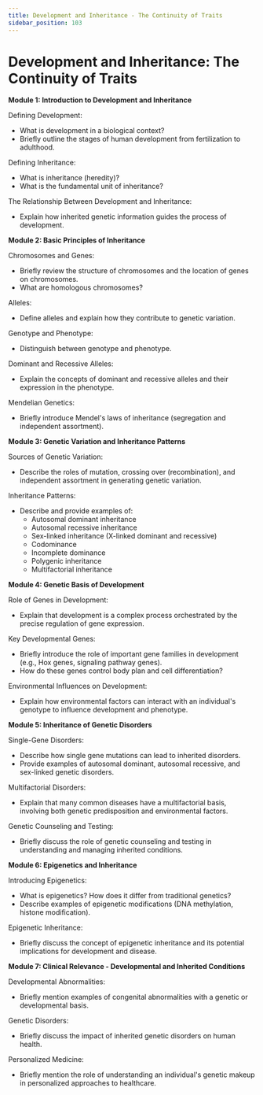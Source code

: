 ```yaml
---
title: Development and Inheritance - The Continuity of Traits
sidebar_position: 103
---
```


# Development and Inheritance: The Continuity of Traits

**Module 1: Introduction to Development and Inheritance**

Defining Development:
* What is development in a biological context?
* Briefly outline the stages of human development from fertilization to adulthood.

Defining Inheritance:
* What is inheritance (heredity)?
* What is the fundamental unit of inheritance?

The Relationship Between Development and Inheritance:
* Explain how inherited genetic information guides the process of development.

**Module 2: Basic Principles of Inheritance**

Chromosomes and Genes:
* Briefly review the structure of chromosomes and the location of genes on chromosomes.
* What are homologous chromosomes?

Alleles:
* Define alleles and explain how they contribute to genetic variation.

Genotype and Phenotype:
* Distinguish between genotype and phenotype.

Dominant and Recessive Alleles:
* Explain the concepts of dominant and recessive alleles and their expression in the phenotype.

Mendelian Genetics:
* Briefly introduce Mendel's laws of inheritance (segregation and independent assortment).

**Module 3: Genetic Variation and Inheritance Patterns**

Sources of Genetic Variation:
* Describe the roles of mutation, crossing over (recombination), and independent assortment in generating genetic variation.

Inheritance Patterns:
* Describe and provide examples of:
    * Autosomal dominant inheritance
    * Autosomal recessive inheritance
    * Sex-linked inheritance (X-linked dominant and recessive)
    * Codominance
    * Incomplete dominance
    * Polygenic inheritance
    * Multifactorial inheritance

**Module 4: Genetic Basis of Development**

Role of Genes in Development:
* Explain that development is a complex process orchestrated by the precise regulation of gene expression.

Key Developmental Genes:
* Briefly introduce the role of important gene families in development (e.g., Hox genes, signaling pathway genes).
* How do these genes control body plan and cell differentiation?

Environmental Influences on Development:
* Explain how environmental factors can interact with an individual's genotype to influence development and phenotype.

**Module 5: Inheritance of Genetic Disorders**

Single-Gene Disorders:
* Describe how single gene mutations can lead to inherited disorders.
* Provide examples of autosomal dominant, autosomal recessive, and sex-linked genetic disorders.

Multifactorial Disorders:
* Explain that many common diseases have a multifactorial basis, involving both genetic predisposition and environmental factors.

Genetic Counseling and Testing:
* Briefly discuss the role of genetic counseling and testing in understanding and managing inherited conditions.

**Module 6: Epigenetics and Inheritance**

Introducing Epigenetics:
* What is epigenetics? How does it differ from traditional genetics?
* Describe examples of epigenetic modifications (DNA methylation, histone modification).

Epigenetic Inheritance:
* Briefly discuss the concept of epigenetic inheritance and its potential implications for development and disease.

**Module 7: Clinical Relevance - Developmental and Inherited Conditions**

Developmental Abnormalities:
* Briefly mention examples of congenital abnormalities with a genetic or developmental basis.

Genetic Disorders:
* Briefly discuss the impact of inherited genetic disorders on human health.

Personalized Medicine:
* Briefly mention the role of understanding an individual's genetic makeup in personalized approaches to healthcare.